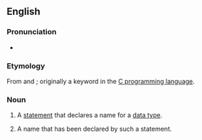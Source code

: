 ==English==

===Pronunciation===
* {{audio|en-uk-typedef.ogg|Audio (UK)|lang=en}}

===Etymology===
From {{m|en|type}} and {{m|en|definition}}; originally a keyword in the [[w:C programming language|C programming language]].

===Noun===
{{en-noun}}

# {{lb|en|computing}} A [[statement]] that declares a name for a [[data type]].
# {{lb|en|computing}} A name that has been declared by such a statement.